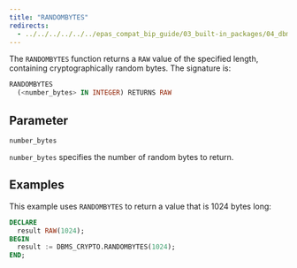 ```yaml
---
title: "RANDOMBYTES"
redirects:
  - ../../../../../../epas_compat_bip_guide/03_built-in_packages/04_dbms_crypto/05_randombytes #generated for docs/epas/reorg-role-use-case-mode
---
```


The `RANDOMBYTES` function returns a `RAW` value of the specified length, containing cryptographically random bytes. The signature is:

```sql
RANDOMBYTES
  (<number_bytes> IN INTEGER) RETURNS RAW
```

## Parameter

`number_bytes`

 `number_bytes` specifies the number of random bytes to return.

## Examples

This example uses `RANDOMBYTES` to return a value that is 1024 bytes long:

```sql
DECLARE
  result RAW(1024);
BEGIN
  result := DBMS_CRYPTO.RANDOMBYTES(1024);
END;
```
